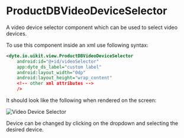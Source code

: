 # ProductDBVideoDeviceSelector

A video device selector component which can be used to select video devices.

To use this component inside an xml use following syntax:

```xml
<dyte.io.uikit.view.ProductDBVideoDeviceSelector
    android:id="@+id/videoSelector"
    app:dyte_ds_label="custom label"
    android:layout_width="0dp"
    android:layout_height="wrap_content"
    <!-- other xml attributes -->
    />
```

It should look like the following when rendered on the screen:

![Video Device Selector](/static/android-core/video-selector.png)

Device can be changed by clicking on the dropdown and selecting the desired device.
